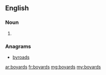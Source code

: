 ==English==

===Noun===
{{head|en|noun plural form}}

# {{plural of|boyard|lang=en}}

===Anagrams===
* [[byroads#English|byroads]]

[[ar:boyards]]
[[fr:boyards]]
[[mg:boyards]]
[[my:boyards]]